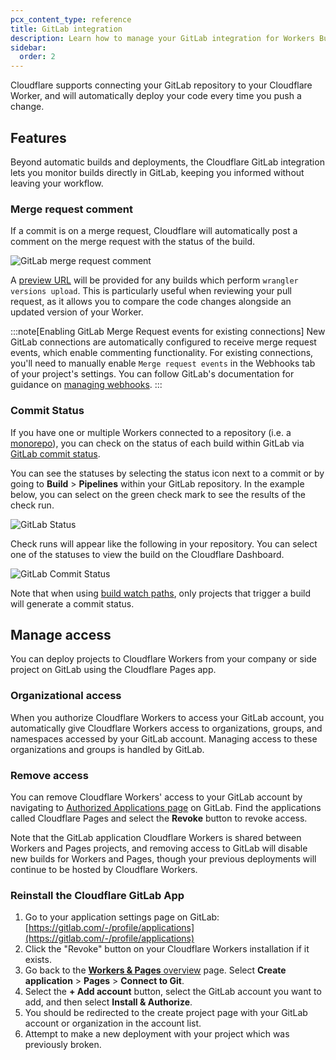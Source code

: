 ```yaml
---
pcx_content_type: reference
title: GitLab integration
description: Learn how to manage your GitLab integration for Workers Builds
sidebar:
  order: 2
---
```


Cloudflare supports connecting your GitLab repository to your Cloudflare Worker, and will automatically deploy your code every time you push a change.

## Features

Beyond automatic builds and deployments, the Cloudflare GitLab integration lets you monitor builds directly in GitLab, keeping you informed without leaving your workflow.

### Merge request comment

If a commit is on a merge request, Cloudflare will automatically post a comment on the merge request with the status of the build.

![GitLab merge request comment](~/assets/images/workers/platform/ci-cd/gitlab-pull-request-comment.png)

A [preview URL](/workers/configuration/previews/) will be provided for any builds which perform `wrangler versions upload`. This is particularly useful when reviewing your pull request, as it allows you to compare the code changes alongside an updated version of your Worker.

:::note[Enabling GitLab Merge Request events for existing connections]
New GitLab connections are automatically configured to receive merge request events, which enable commenting functionality. For existing connections, you'll need to manually enable `Merge request events` in the Webhooks tab of your project's settings. You can follow GitLab's documentation for guidance on [managing webhooks](https://docs.gitlab.com/user/project/integrations/webhooks/#manage-webhooks).
:::

### Commit Status

If you have one or multiple Workers connected to a repository (i.e. a [monorepo](/workers/ci-cd/builds/advanced-setups/#monorepos)), you can check on the status of each build within GitLab via [GitLab commit status](https://docs.gitlab.com/ee/user/project/merge_requests/status_checks.html).

You can see the statuses by selecting the status icon next to a commit or by going to **Build** > **Pipelines** within your GitLab repository. In the example below, you can select on the green check mark to see the results of the check run.

![GitLab Status](~/assets/images/workers/platform/ci-cd/gl-status-checks.png)

Check runs will appear like the following in your repository. You can select one of the statuses to view the build on the Cloudflare Dashboard.

![GitLab Commit Status](~/assets/images/workers/platform/ci-cd/gl-commit-status.png)

Note that when using [build watch paths](/workers/ci-cd/builds/build-watch-paths/), only projects that trigger a build will generate a commit status.

## Manage access

You can deploy projects to Cloudflare Workers from your company or side project on GitLab using the Cloudflare Pages app.

### Organizational access

When you authorize Cloudflare Workers to access your GitLab account, you automatically give Cloudflare Workers access to organizations, groups, and namespaces accessed by your GitLab account. Managing access to these organizations and groups is handled by GitLab.

### Remove access

You can remove Cloudflare Workers' access to your GitLab account by navigating to [Authorized Applications page](https://gitlab.com/-/profile/applications) on GitLab. Find the applications called Cloudflare Pages and select the **Revoke** button to revoke access.

Note that the GitLab application Cloudflare Workers is shared between Workers and Pages projects, and removing access to GitLab will disable new builds for Workers and Pages, though your previous deployments will continue to be hosted by Cloudflare Workers.

### Reinstall the Cloudflare GitLab App

1. Go to your application settings page on GitLab: [https://gitlab.com/-/profile/applications](https://gitlab.com/-/profile/applications)
2. Click the "Revoke" button on your Cloudflare Workers installation if it exists.
3. Go back to the [**Workers & Pages** overview](https://dash.cloudflare.com) page. Select **Create application** > **Pages** > **Connect to Git**.
4. Select the **+ Add account** button, select the GitLab account you want to add, and then select **Install & Authorize**.
5. You should be redirected to the create project page with your GitLab account or organization in the account list.
6. Attempt to make a new deployment with your project which was previously broken.
